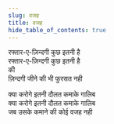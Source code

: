 ```yaml
---
slug: वजह
title: वजह
hide_table_of_contents: true
---
```


रफ्तार-ए-ज़िन्दगी कुछ इतनी है  
रफ्तार-ए-ज़िन्दगी कुछ इतनी है  
की  
ज़िन्दगी जीने की भी फुरसत नही

क्या करोगे इतनी दौलत कमाके गालिब  
क्या करोगे इतनी दौलत कमाके गालिब  
जब उसके कमाने की कोई वजह नही
